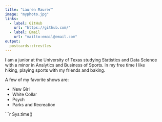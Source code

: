 ```yaml
---
title: "Lauren Maurer"
image: "myphoto.jpg"
links:
  - label: GitHub
    url: "https://github.com/"
  - label: Email
    url: "mailto:email@email.com"
output:
  postcards::trestles
---
```

 
I am a junior at the University of Texas studying Statistics and Data Science with a minor in Analytics and Business of Sports. In my free time I like hiking, playing sports with my friends and baking.

A few of my favorite shows are:
<ul>
  <li>New Girl</li>
  <li>White Collar</li>
  <li>Psych</li>
  <li>Parks and Recreation</li>
</ul>

```r
Sys.time()